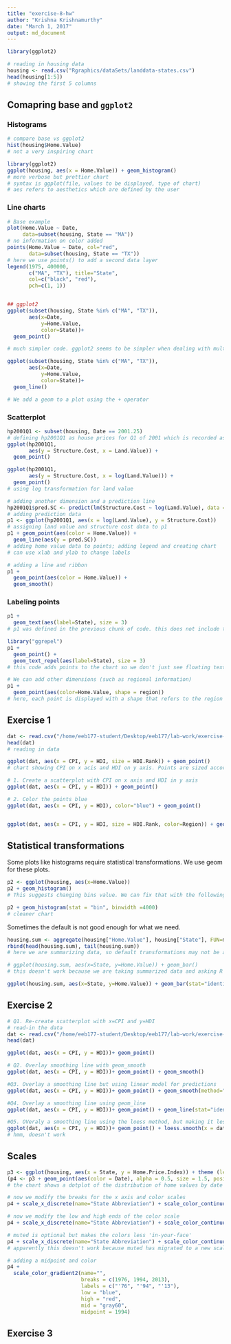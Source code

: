 ```yaml
---
title: "exercise-8-hw"
author: "Krishna Krishnamurthy"
date: "March 1, 2017"
output: md_document
---
```


```r
library(ggplot2)

# reading in housing data
housing <- read.csv("Rgraphics/dataSets/landdata-states.csv")
head(housing[1:5])
# showing the first 5 columns
```

## Comapring base and `ggplot2`
### Histograms

```r


# compare base vs ggplot2
hist(housing$Home.Value)
# not a very inspiring chart

library(ggplot2)
ggplot(housing, aes(x = Home.Value)) + geom_histogram()
# more verbose but prettier chart
# syntax is ggplot(file, values to be displayed, type of chart)
# aes refers to aesthetics which are defined by the user
```

### Line charts

```r
# Base example
plot(Home.Value ~ Date,
     data=subset(housing, State == "MA"))
# no information on color added
points(Home.Value ~ Date, col="red",
       data=subset(housing, State == "TX"))
# here we use points() to add a second data layer
legend(1975, 400000,
       c("MA", "TX"), title="State",
       col=c("black", "red"),
       pch=c(1, 1))


## ggplot2
ggplot(subset(housing, State %in% c("MA", "TX")),
       aes(x=Date,
           y=Home.Value,
           color=State))+
  geom_point()

# much simpler code. ggplot2 seems to be simpler when dealing with multiple points. The output is also much prettier! geom_ changes the type of plot. We can use geom_line for example; this provides a cleaner chart.

ggplot(subset(housing, State %in% c("MA", "TX")),
       aes(x=Date,
           y=Home.Value,
           color=State))+
  geom_line()

# We add a geom to a plot using the + operator 
```

### Scatterplot
```r
hp2001Q1 <- subset(housing, Date == 2001.25) 
# defining hp2001Q1 as house prices for Q1 of 2001 which is recorded as 2001.25 in the dataset
ggplot(hp2001Q1,
       aes(y = Structure.Cost, x = Land.Value)) +
  geom_point()

ggplot(hp2001Q1,
       aes(y = Structure.Cost, x = log(Land.Value))) +
  geom_point()
# using log transformation for land value

# adding another dimension and a prediction line
hp2001Q1$pred.SC <- predict(lm(Structure.Cost ~ log(Land.Value), data = hp2001Q1))
# adding prediction data
p1 <- ggplot(hp2001Q1, aes(x = log(Land.Value), y = Structure.Cost))
# assigning land value and structure cost data to p1
p1 + geom_point(aes(color = Home.Value)) +
  geom_line(aes(y = pred.SC))
# adding home value data to points; adding legend and creating chart
# can use xlab and ylab to change labels

# adding a line and ribbon
p1 +
  geom_point(aes(color = Home.Value)) +
  geom_smooth()
```

### Labeling points

```r
p1 + 
  geom_text(aes(label=State), size = 3)
# p1 was defined in the previous chunk of code. this does not include the points, just the labels

library("ggrepel")
p1 + 
  geom_point() + 
  geom_text_repel(aes(label=State), size = 3)
# this code adds points to the chart so we don't just see floating text

# We can add other dimensions (such as regional information)
p1 +
  geom_point(aes(color=Home.Value, shape = region))
# here, each point is displayed with a shape that refers to the region
```

## Exercise 1

```r
dat <- read.csv("/home/eeb177-student/Desktop/eeb177/lab-work/exercise-8/Rgraphics/dataSets/EconomistData.csv")
head(dat)
# reading in data

ggplot(dat, aes(x = CPI, y = HDI, size = HDI.Rank)) + geom_point()
# chart showing CPI on x acis and HDI on y axis. Points are sized according to HDI rank.

# 1. Create a scatterplot with CPI on x axis and HDI in y axis
ggplot(dat, aes(x = CPI, y = HDI)) + geom_point()

# 2. Color the points blue
ggplot(dat, aes(x = CPI, y = HDI), color="blue") + geom_point()


ggplot(dat, aes(x = CPI, y = HDI, size = HDI.Rank, color=Region)) + geom_point()
```
## Statistical transformations

Some plots like histograms require statistical transformations. We use geom for these plots.

```r
p2 <- ggplot(housing, aes(x=Home.Value))
p2 + geom_histogram()
# This suggests changing bins value. We can fix that with the following code

p2 + geom_histogram(stat = "bin", binwidth =4000)
# cleaner chart
```

Sometimes the default is not good enough for what we need.

```r
housing.sum <- aggregate(housing["Home.Value"], housing["State"], FUN=mean)
rbind(head(housing.sum), tail(housing.sum))
# here we are summarizing data, so default transformations may not be adequate

# ggplot(housing.sum, aes(x=State, y=Home.Value)) + geom_bar()
# this doesn't work because we are taking summarized data and asking R to summarize it again. Hence, we get an error message We need another transormation

ggplot(housing.sum, aes(x=State, y=Home.Value)) + geom_bar(stat="identity")
```

## Exercise 2

```r
# Q1. Re-create scatterplot with x=CPI and y=HDI
# read-in the data
dat <- read.csv("/home/eeb177-student/Desktop/eeb177/lab-work/exercise-8/Rgraphics/dataSets/EconomistData.csv")
head(dat)

ggplot(dat, aes(x = CPI, y = HDI))+ geom_point()

# Q2. Overlay smoothing line with geom_smooth
ggplot(dat, aes(x = CPI, y = HDI))+ geom_point() + geom_smooth()

#Q3. Overlay a smoothing line but using linear model for predictions
ggplot(dat, aes(x = CPI, y = HDI))+ geom_point() + geom_smooth(method="lm")

#Q4. Overlay a smoothing line using geom_line
ggplot(dat, aes(x = CPI, y = HDI))+ geom_point() + geom_line(stat="identity")

#Q5. OVeraly a smoothing line using the loess method, but making it less smooth
ggplot(dat, aes(x = CPI, y = HDI))+ geom_point() + loess.smooth(x = dat$CPI, y = dat$HDI, span=2/5, degree=2)
# hmm, doesn't work
```

## Scales

```r
p3 <- ggplot(housing, aes(x = State, y = Home.Price.Index)) + theme (legend.position = "top", axis.text = element_text(size=6))
(p4 <- p3 + geom_point(aes(color = Date), alpha = 0.5, size = 1.5, position = position_jitter(width = 0.25, height = 0)))
# the chart shows a dotplot of the distribution of home values by date and state

# now we modify the breaks for the x axis and color scales
p4 + scale_x_discrete(name="State Abbreviation") + scale_color_continuous(name="", breaks = c(1976,1994,2013), labels = c("'76", "'94", "'13"))

# now we modify the low and high ends of the color scale
p4 + scale_x_discrete(name="State Abbreviation") + scale_color_continuous(name="", breaks = c(1976,1994,2013), labels = c("'76", "'94", "'13"), low = "blue", high = "red")

# muted is optional but makes the colors less 'in-your-face'
p4 + scale_x_discrete(name="State Abbreviation") + scale_color_continuous(name="", breaks = c(1976,1994,2013), labels = c("'76", "'94", "'13"), low="#83adb5", high="#771F1F")
# apparently this doesn't work because muted has migrated to a new scales package. need to update ez so I am using hexcodes instead

# adding a midpoint and color
p4 +
  scale_color_gradient2(name="",
                        breaks = c(1976, 1994, 2013),
                        labels = c("'76", "'94", "'13"),
                        low = "blue",
                        high = "red",
                        mid = "gray60",
                        midpoint = 1994)
```

## Exercise 3




